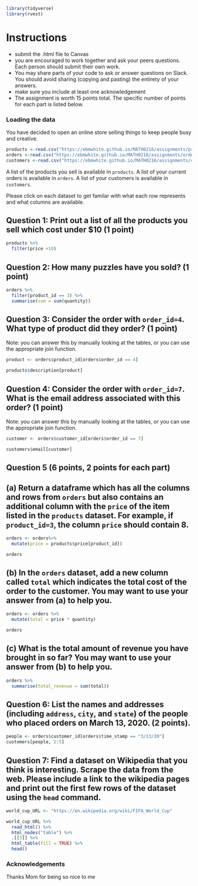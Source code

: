 ```r
library(tidyverse)
library(rvest)
```

#  Instructions

- submit the .html file to Canvas
- you are encouraged to work together and ask your peers questions. Each person should submit their own work. 
- You may share parts of your code to ask or answer questions on Slack. You should avoid sharing (copying and pasting) the entirety of your answers.
- make sure you include at least one acknowledgement 
- The assignment is worth 15 points total. The specific number of points for each part is listed below. 

### Loading the data

You have decided to open an online store selling things to keep people busy and creative. 

```r
products <-read.csv("https://ebmwhite.github.io/MATH0216/assignments/products.csv")
orders <-read.csv("https://ebmwhite.github.io/MATH0216/assignments/orders.csv")
customers <-read.csv("https://ebmwhite.github.io/MATH0216/assignments/customers.csv")
```

A list of the products you sell is available in `products`. A list of your current orders is available in `orders`. A list of your customers is available in `customers`. 

Please click on each dataset to get familar with what each row represents and what columns are available. 

## Question 1: Print out a list of all the products you sell which cost under $10 (1 point)

```r
products %>% 
  filter(price <10)
```

## Question 2: How many puzzles have you sold? (1 point) 

```r
orders %>% 
  filter(product_id == 3) %>% 
  summarise(sum = sum(quantity))
```


## Question 3: Consider the order with `order_id=4`. What type of product did they order? (1 point)

Note: you can answer this by manually looking at the tables, or you can use the appropriate join function. 

```r
product <- orders$product_id[orders$order_id == 4]

products$description[product]
```


## Question 4: Consider the order with `order_id=7`. What is the email address associated with this order? (1 point)

Note: you can answer this by manually looking at the tables, or you can use the appropriate join function.

```r
customer <- orders$customer_id[orders$order_id == 7]

customers$email[customer]
```



## Question 5 (6 points, 2 points for each part)

## (a) Return a dataframe which has all the columns and rows from `orders` but also contains an additional column with the `price` of the item listed in the `products` dataset. For example, if `product_id=3`, the column `price` should contain 8. 

```r
orders <- orders%>%
  mutate(price = products$price[product_id])

orders
```


## (b) In the `orders` dataset, add a new column called `total` which indicates the total cost of the order to the customer. You may want to use your answer from (a) to help you.

```r
orders <- orders %>% 
  mutate(total = price * quantity)

orders
```

## (c) What is the total amount of revenue you have brought in so far? You may want to use your answer from (b) to help you. 

```r
orders %>% 
  summarise(total_revenue = sum(total))
```

## Question 6: List the names and addresses (including `address`, `city`, and `state`) of the people who placed orders on March 13, 2020. (2 points).  

```r
people <- orders$customer_id[orders$time_stamp == "3/13/20"]
customers[people, 2:5]
```


## Question 7: Find a dataset on Wikipedia that you think is interesting. Scrape the data from the web. Please include a link to the wikipedia pages and print out the first few rows of the dataset using the `head` command. 

```r
world_cup_URL <- "https://en.wikipedia.org/wiki/FIFA_World_Cup"

world_cup_URL %>% 
  read_html() %>% 
  html_nodes("table") %>% 
  .[[3]] %>% 
  html_table(fill = TRUE) %>% 
  head()
```

### Acknowledgements

Thanks Mom for being so nice to me
